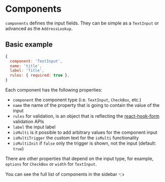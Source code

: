 
<Meta title="FormBuilder/Components" />

# Components

`components` defines the input fields. They can be simple as a `TextInput` or advanced as the `AddressLookup`.

## Basic example

```js
{
  component: 'TextInput',
  name: 'title',
  label: 'Title',
  rules: { required: true },
}
```

Each component has the following properties:

- `component` the component type (i.e. `TextInput`, `CheckBox`, etc.)
- `name` the name of the property that is going to contain the value of the input
- `rules` for validation, is an object that is reflecting the [react-hook-form](https://react-hook-form.com/api/) validation APIs
- `label` the input label
- `isMulti` is it possible to add arbitrary values for the component input
- `isMultiTrigger` the custom text for the `isMulti` functionality
- `isMultiInit` if `false` only the trigger is shown, not the input (default: `true`)

There are other properties that depend on the input type, for example, `options` for `CheckBox` or `width` for `TextInput`.

You can see the full list of components in the sidebar 👈
